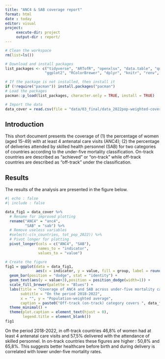 ```yaml
---
title: "ANC4 & SAB coverage report"
format: html
date : today
editor: visual
project:
     execute-dir: project
     output-dir : report/
---
```


```r

# Clean the workspace
rm(list=ls()) 

# Download and install packages
list_packages <- c("tidyverse", "ARTofR", "openxlsx", "data.table", "quarto",
                  "ggplot2", "RColorBrewer", "dplyr", "knitr", "renv", "rmarkdown")

# If the package is not installed, then install it 
if (!require("pacman")) install.packages("pacman")
# Load the packages 
pacman::p_load(list_packages, character.only = TRUE, install = TRUE)

# Import the data
data_cover = read.csv(file = "data/03_final/data_2022pop-weighted-coverage_anc4_sab_mortality-class.csv")

```

## Introduction

This short document presents the coverage of (1) the percentage of women (aged 15-49) with at least 4 antenatal care visits (ANC4); (2) the percentage of deliveries attended by skilled health personnel (SAB) for two categories of countries according to the under-five mortality classification. On-track countries are described as "achieved" or "on-track" while off-track countries are described as "off-track" under the classification.

## Results

The results of the analysis are presented in the figure below.

```r
#| echo : false
#| include : false

data_fig1 = data_cover %>%   
  # Rename for improved plotting
  rename("ANC4" = "anc4",
         "SAB" = "sab") %>% 
  # Remove useless variables
  #select(-c(n_countries, tot_pop_2022)) %>% 
  # Pivot longer for plotting
  pivot_longer(cols = c("ANC4", "SAB"),
               names_to = "indicator",
               values_to = "value") 

# Create the figure
fig1 = ggplot(data = data_fig1,
              aes(x = indicator, y = value, fill = group, label = round(value,1), group = group)) +
  geom_bar(position = "dodge", stat = "identity") +
  geom_text(aes(y = value+3),position = position_dodge(width=1)) +
  scale_fill_brewer(palette = "Blues") +
  labs(title = "Coverage of ANC4 and SAB across under-five mortality categories",
       subtitle = "On the period 2018-2022",
       x = "", y = "Population-weighted average",
       caption = paste0("Off-track (on-track) category covers ", data_fig1[data_fig1$group == "Off-track" & data_fig1$indicator == "ANC4",]$n_countries, " countries (", data_fig1[data_fig1$group == "On-track" & data_fig1$indicator == "ANC4",]$n_countries  ,") or ", format(data_fig1[data_fig1$group == "Off-track" & data_fig1$indicator == "ANC4",]$tot_pop_2022, big.mark = ",", digits = 0, scientific = F), " people (", format(data_fig1[data_fig1$group == "On-track" & data_fig1$indicator == "ANC4",]$tot_pop_2022, big.mark = ",", digits = 0, scientific = F),").\nANC4 : % of women (aged 15-49) with at least 4 antenatal care visits\nSAB : % of deliveries attended by skilled health personnel.\nFor both indicators we use the most recent available country estimate on the 2018-2022 period.\nIndicators are then aggrated using the 2022 projected population as weight. \nSources : UNICEF (population, ANC4 and SAB indicators, under-five mortality categories).")) +
  theme_minimal() +
  theme(plot.caption = element_text(hjust = 0),
        legend.title = element_blank())
fig1
```

On the period 2018-2022, in off-track countries 46,8% of women had at least 4 antenatal care visits and 57,5% delivered with the attendance of skilled personnel. In on-track countries these figures are higher : 50,8% and 65,8%. This suggests better healthcare before birth and during delivery is correlated with lower under-five mortality rates.
